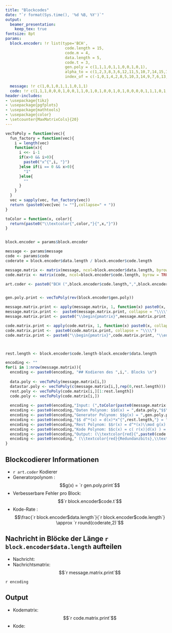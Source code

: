 ```yaml
---
title: "Blockcodes"
date: "`r format(Sys.time(), '%d %B, %Y')`"
output: 
  beamer_presentation:
    keep_tex: true
fontsize: 8pt
params:
  block.encoder: !r list(type='BCH',
                          code.length = 15,
                          code.m = 4,
                          data.length = 5,
                          code.t = 3,
                          gen.poly = c(1,1,1,0,1,1,0,0,1,0,1),
                          alpha_to = c(1,2,3,8,3,6,12,11,5,10,7,14,15,13,9,0),
                          index_of = c(-1,0,1,4,2,8,5,10,3,14,9,7,6,13,11,12))
                          
  message: !r c(1,0,1,0,1,1,1,0,1,1)
  code: !r c(1,1,1,0,0,0,1,0,0,1,1,0,1,0,1,0,0,1,0,1,0,0,0,0,1,1,1,0,1,1)
header-includes:
- \usepackage{tikz}
- \usepackage{pgfplots}
- \usepackage{mathtools}
- \usepackage{color}
- \setcounter{MaxMatrixCols}{20}
---
```


```r

vecToPoly = function(vec){
  fun_factory = function(vec){
    i = length(vec)
    function(x){
      i <<- i-1
      if(x>0 && i>0){
        paste0("x^{",i, "}")
      }else if(i == 0 && x>0){
        "1"
      }else{
        ""
      }
    }
  }
  vec = sapply(vec, fun_factory(vec))
  return (paste0(vec[vec != ""],collapse=" + "))
}

toColor = function(x, color){
  return(paste0("\\textcolor{",color,"}{",x,"}"))
}


block.encoder = params$block.encoder

message <- params$message
code <- params$code
coderate = block.encoder$data.length / block.encoder$code.length

message.matrix <- matrix(message, ncol=block.encoder$data.length, byrow = TRUE)
code.matrix <- matrix(code, ncol=block.encoder$code.length, byrow = TRUE)

art.coder <- paste0("BCH (",block.encoder$code.length,",",block.encoder$data.length,",",block.encoder$code.t*2+1,")")


gen.poly.print <- vecToPoly(rev(block.encoder$gen.poly))

message.matrix.print <- apply(message.matrix, 1, function(x) paste0(x, collapse ="&"))
message.matrix.print <-  paste0(message.matrix.print, collapse = "\\\\")
message.matrix.print <- paste0("\\begin{pmatrix}",message.matrix.print, "\\end{pmatrix}", collapse="")

code.matrix.print <- apply(code.matrix, 1, function(x) paste0(x, collapse ="&"))
code.matrix.print <-  paste0(code.matrix.print, collapse = "\\\\")
code.matrix.print <- paste0("\\begin{pmatrix}",code.matrix.print, "\\end{pmatrix}", collapse="")



rest.length <- block.encoder$code.length-block.encoder$data.length

encoding <- ""
for(i in 1:nrow(message.matrix)){
  encoding <- paste0(encoding, "## Kodieren des ",i,". Blocks \n")
  
  data.poly <- vecToPoly(message.matrix[i,])
  datastar.poly <- vecToPoly(c(message.matrix[i,],rep(0,rest.length)))
  rest.poly <- vecToPoly(code.matrix[i,][1:rest.length])
  code.poly <- vecToPoly(code.matrix[i,])
  
  encoding <- paste0(encoding,"Input: (",toColor(paste0(message.matrix[i,],collapse = ","),'green'),") \n\n")
  encoding <- paste0(encoding,"Daten Polynom: $$d(x) = ",data.poly,"$$\n")
  encoding <- paste0(encoding,"Generator Polynom: $$g(x) = ",gen.poly.print,"$$\n")
  encoding <- paste0(encoding,"$$ d^*(x) = d(x)*x^{",rest.length,"} = ",datastar.poly,"$$\n")
  encoding <- paste0(encoding,"Rest Polynom: $$r(x) = d^*(x)\\mod g(x) = ",rest.poly,"$$\n")
  encoding <- paste0(encoding,"Kode Polynom: $$c(x) = c( r(x)|d(x) ) = ",code.poly,"$$\n")
  encoding <- paste0(encoding,"Output: (\\textcolor{red}{",paste0(code.matrix[i,][1:rest.length],collapse = ","),",}\\textcolor{green}{",paste0(code.matrix[i,][(rest.length+1):block.encoder$code.length],collapse = ","),"})\n\n")
  encoding <- paste0(encoding," (\\textcolor{red}{Redundanzbits},\\textcolor{green}{Datenbits})\n\n")
}

```


## Blockcodierer Informationen

- `r art.coder` Kodierer
- Generatorpolynom : $$g(x) =  `r gen.poly.print`$$
- Verbesserbare Fehler pro Block: $$`r block.encoder$code.t`$$
- Kode-Rate : $$\frac{`r block.encoder$data.length`}{`r block.encoder$code.length`} \approx `r round(coderate,2)`$$

## Nachricht in Blöcke der Länge `r block.encoder$data.length` aufteilen

- Nachricht: \begin{center}(`r message`)\end{center}
- Nachrichtsmatrix: $$`r message.matrix.print`$$

`r encoding`

## Output

- Kodematrix: $$`r code.matrix.print`$$
- Kode: \begin{center}(`r code`)\end{center}






